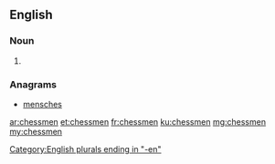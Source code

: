==English==

===Noun===
{{head|en|plural}}

# {{plural of|chessman|lang=en}}

===Anagrams===
* [[mensches#English|mensches]]

[[Category:English plurals ending in "-en"]]

[[ar:chessmen]]
[[et:chessmen]]
[[fr:chessmen]]
[[ku:chessmen]]
[[mg:chessmen]]
[[my:chessmen]]